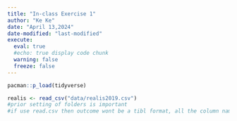 ```yaml
---
title: "In-class Exercise 1"
author: "Ke Ke"
date: "April 13,2024"
date-modified: "last-modified"
execute: 
  eval: true
  #echo: true display code chunk
  warning: false
  freeze: false
---
```


```r
pacman::p_load(tidyverse)
```

```r
realis <- read_csv("data/realis2019.csv")
#prior setting of folders is important 
#if use read.csv then outcome wont be a tibl format, all the column names are changed
```

